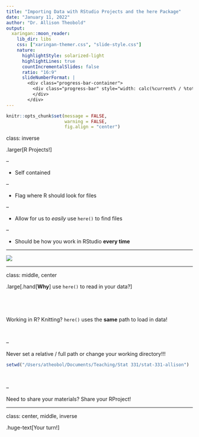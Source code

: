 ```yaml
---
title: "Importing Data with RStudio Projects and the here Package"
date: "January 11, 2022"
author: "Dr. Allison Theobold"
output:
  xaringan::moon_reader:
    lib_dir: libs
    css: ["xaringan-themer.css", "slide-style.css"]
    nature:
      highlightStyle: solarized-light
      highlightLines: true
      countIncrementalSlides: false
      ratio: "16:9"
      slideNumberFormat: |
        <div class="progress-bar-container">
          <div class="progress-bar" style="width: calc(%current% / %total% * 100%);">
          </div>
        </div>
---
```



```r
knitr::opts_chunk$set(message = FALSE, 
                      warning = FALSE, 
                      fig.align = "center")
```

class: inverse

.larger[R Projects!]

--

- Self contained 

--

- Flag where R should look for files 

--

- Allow for us to *easily* use `here()` to find files

--

- Should be how you work in RStudio **every time**

---

![](here_data_load.jpeg)

---

class: middle, center

.large[.hand[**Why**] use `here()` to read in your data?]

</br>
--

Working in R? Knitting? `here()` uses the **same** path to load in data! 

</br>

--

Never set a relative / full path or change your working directory!!!

```r
setwd("/Users/atheobol/Documents/Teaching/Stat 331/stat-331-allison")
```

</br>

--

Need to share your materials? Share your RProject!

---

class: center, middle, inverse

.huge-text[Your turn!]